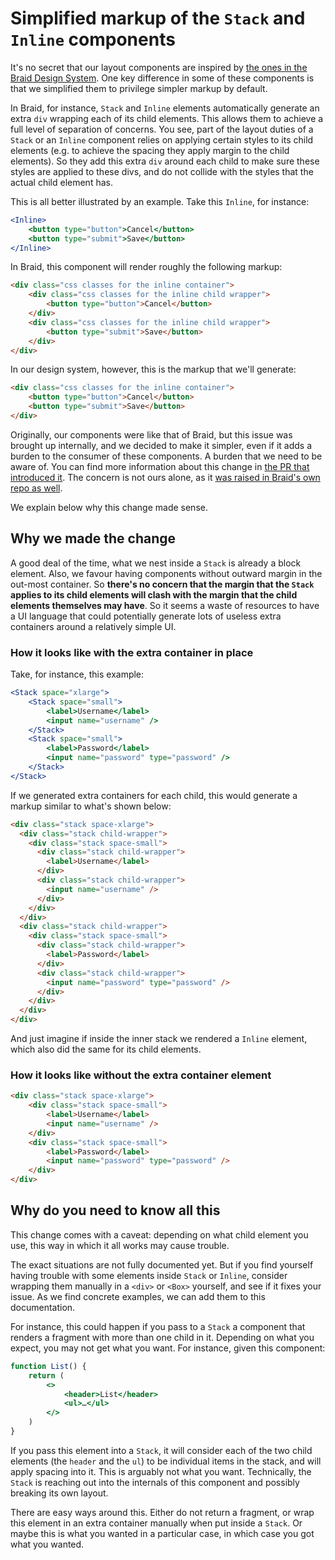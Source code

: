 
<Meta title="Tips and tricks/Simplified markup of the Stack and Inline components" />

# Simplified markup of the `Stack` and `Inline` components

It's no secret that our layout components are inspired by [the ones in the Braid Design System](https://seek-oss.github.io/braid-design-system/foundations/layout). One key difference in some of these components is that we simplified them to privilege simpler markup by default.

In Braid, for instance, `Stack` and `Inline` elements automatically generate an extra `div` wrapping each of its child elements. This allows them to achieve a full level of separation of concerns. You see, part of the layout duties of a `Stack` or an `Inline` component relies on applying certain styles to its child elements (e.g. to achieve the spacing they apply margin to the child elements). So they add this extra `div` around each child to make sure these styles are applied to these divs, and do not collide with the styles that the actual child element has.

This is all better illustrated by an example. Take this `Inline`, for instance:

```jsx
<Inline>
    <button type="button">Cancel</button>
    <button type="submit">Save</button>
</Inline>
```

In Braid, this component will render roughly the following markup:

```html
<div class="css classes for the inline container">
    <div class="css classes for the inline child wrapper">
        <button type="button">Cancel</button>
    </div>
    <div class="css classes for the inline child wrapper">
        <button type="submit">Save</button>
    </div>
</div>
```

In our design system, however, this is the markup that we'll generate:

```html
<div class="css classes for the inline container">
    <button type="button">Cancel</button>
    <button type="submit">Save</button>
</div>
```

Originally, our components were like that of Braid, but this issue was brought up internally, and we decided to make it simpler, even if it adds a burden to the consumer of these components. A burden that we need to be aware of. You can find more information about this change in [the PR that introduced it](https://github.com/Doist/reactist/pull/497). The concern is not ours alone, as it [was raised in Braid's own repo as well](https://github.com/seek-oss/braid-design-system/issues/386).

We explain below why this change made sense.

## Why we made the change

A good deal of the time, what we nest inside a `Stack` is already a block element. Also, we favour having components without outward margin in the out-most container. So **there's no concern that the margin that the `Stack` applies to its child elements will clash with the margin that the child elements themselves may have**. So it seems a waste of resources to have a UI language that could potentially generate lots of useless extra containers around a relatively simple UI.

### How it looks like with the extra container in place

Take, for instance, this example:

```jsx
<Stack space="xlarge">
    <Stack space="small">
        <label>Username</label>
        <input name="username" />
    </Stack>
    <Stack space="small">
        <label>Password</label>
        <input name="password" type="password" />
    </Stack>
</Stack>
```

If we generated extra containers for each child, this would generate a markup similar to what's shown below:

```html
<div class="stack space-xlarge">
  <div class="stack child-wrapper">
    <div class="stack space-small">
      <div class="stack child-wrapper">
        <label>Username</label>
      </div>
      <div class="stack child-wrapper">
        <input name="username" />
      </div>
    </div>
  </div>
  <div class="stack child-wrapper">
    <div class="stack space-small">
      <div class="stack child-wrapper">
        <label>Password</label>
      </div>
      <div class="stack child-wrapper">
        <input name="password" type="password" />
      </div>
    </div>
  </div>
</div>
```

And just imagine if inside the inner stack we rendered a `Inline` element, which also did the same for its child elements.

### How it looks like without the extra container element

```html
<div class="stack space-xlarge">
    <div class="stack space-small">
        <label>Username</label>
        <input name="username" />
    </div>
    <div class="stack space-small">
        <label>Password</label>
        <input name="password" type="password" />
    </div>
</div>
```

## Why do you need to know all this

This change comes with a caveat: depending on what child element you use, this way in which it all works may cause trouble.

The exact situations are not fully documented yet. But if you find yourself having trouble with some elements inside `Stack` or `Inline`, consider wrapping them manually in a `<div>` or `<Box>` yourself, and see if it fixes your issue. As we find concrete examples, we can add them to this documentation.

For instance, this could happen if you pass to a `Stack` a component that renders a fragment with more than one child in it. Depending on what you expect, you may not get what you want. For instance, given this component:

```jsx
function List() {
    return (
        <>
            <header>List</header>
            <ul>…</ul>
        </>
    )
}
```

If you pass this element into a `Stack`, it will consider each of the two child elements (the `header` and the `ul`) to be individual items in the stack, and will apply spacing into it. This is arguably not what you want. Technically, the `Stack` is reaching out into the internals of this component and possibly breaking its own layout.

There are easy ways around this. Either do not return a fragment, or wrap this element in an extra container manually when put inside a `Stack`. Or maybe this is what you wanted in a particular case, in which case you got what you wanted.
